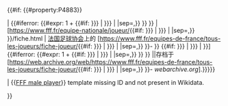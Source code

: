 {{#if: {{{1<includeonly>|</includeonly>}}} {{{id|}}} {{#property:P4883}}

| {{#iferror: {{#expr: 1 + {{#if: {{{1|{{{id<includeonly>|</includeonly>}}}}}} | {{{1|{{{id}}}}}} | {{First word|1={{#property:P4883}}|sep=,}} }} }} <!-- check if number, error on new style IDs -->
| [https://www.fff.fr/equipe-nationale/joueur/{{#if: {{{1|{{{id<includeonly>|</includeonly>}}}}}} | {{{1|{{{id}}}}}} | {{First word|1={{#property:P4883}}|sep=,}} }}/fiche.html
| [[法国足球协会]]上的 [https://www.fff.fr/equipes-de-france/tous-les-joueurs/fiche-joueur/{{#if: {{{1|{{{id<includeonly>|</includeonly>}}}}}} | {{{1|{{{id}}}}}} | {{First word|1={{#property:P4883}}|sep=,}} }}- }} {{#if: {{{2|{{{name<includeonly>|</includeonly>}}}}}} | {{{2|{{{name}}}}}} | {{PAGENAMEBASE}} }}] {{fr}} {{#iferror: {{#expr: 1 + {{#if: {{{1|{{{id<includeonly>|</includeonly>}}}}}} | {{{1|{{{id}}}}}} | {{First word|1={{#property:P4883}}|sep=,}} }} }} <!-- check if number, error on new style IDs -->||存档于[https://web.archive.org/web/https://www.fff.fr/equipes-de-france/tous-les-joueurs/fiche-joueur/{{#if: {{{1|{{{id<includeonly>|</includeonly>}}}}}} | {{{1|{{{id}}}}}} | {{First word|1={{#property:P4883}}|sep=,}} }}- ''webarchive.org''].}}<includeonly>{{EditAtWikidata|pid=P4883|{{{1|{{{id|}}}}}}}}</includeonly>

| <span class="error">&#123;&#123;[[Template:FFF male player|FFF male player]]&#125;&#125; template missing ID and not present in Wikidata.</span>

}}<noinclude>
{{Documentation}}<!-- Please add categories to the /doc subpage & add interwikis to Wikidata. -->
</noinclude>
